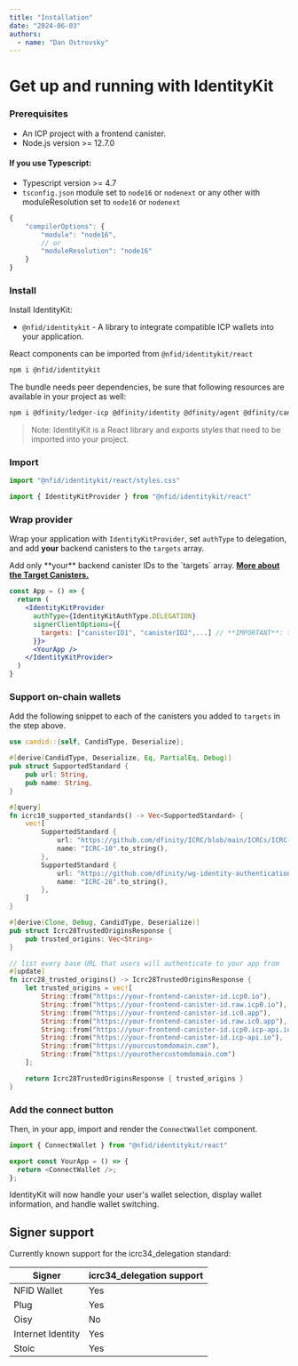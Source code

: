 ```yaml
---
title: "Installation"
date: "2024-06-03"
authors:
  - name: "Dan Ostrovsky"
---
```



# Get up and running with IdentityKit

### Prerequisites

- An ICP project with a frontend canister.
- Node.js version >= 12.7.0

#### If you use Typescript:

- Typescript version >= 4.7
- `tsconfig.json` module set to `node16` or `nodenext` or any other with moduleResolution set to
  `node16` or `nodenext`

```typescript
{
    "compilerOptions": {
        "module": "node16",
        // or
        "moduleResolution": "node16"
    }
}
```

### Install

Install IdentityKit:

- `@nfid/identitykit` - A library to integrate compatible ICP wallets into your application.

React components can be imported from `@nfid/identitykit/react`

```sh npm2yarn
npm i @nfid/identitykit
```

The bundle needs peer dependencies, be sure that following resources are available in your project
as well:

```sh npm2yarn
npm i @dfinity/ledger-icp @dfinity/identity @dfinity/agent @dfinity/candid @dfinity/principal @dfinity/utils @dfinity/auth-client
```

> Note: IdentityKit is a React library and exports styles that need to be imported into your
> project.

### Import

```typescript
import "@nfid/identitykit/react/styles.css"

import { IdentityKitProvider } from "@nfid/identitykit/react"
```

### Wrap provider

Wrap your application with `IdentityKitProvider`, set `authType` to delegation, and add **your**
backend canisters to the `targets` array.

<Callout type="warning" emoji="⚠️">
  Add only **your** backend canister IDs to the `targets` array.
  <a href="/miscellaneous/target-canisters">
    <strong>More about the Target Canisters.</strong>
  </a>
</Callout>

```jsx
const App = () => {
  return (
    <IdentityKitProvider
      authType={IdentityKitAuthType.DELEGATION}
      signerClientOptions={{
        targets: ["canisterID1", "canisterID2",...] // **IMPORTANT**: these are *your* canisters, not ledger canisters
      }}>
      <YourApp />
    </IdentityKitProvider>
  )
}
```

### Support on-chain wallets

Add the following snippet to each of the canisters you added to `targets` in the step above.

```rust
use candid::{self, CandidType, Deserialize};

#[derive(CandidType, Deserialize, Eq, PartialEq, Debug)]
pub struct SupportedStandard {
    pub url: String,
    pub name: String,
}

#[query]
fn icrc10_supported_standards() -> Vec<SupportedStandard> {
    vec![
        SupportedStandard {
            url: "https://github.com/dfinity/ICRC/blob/main/ICRCs/ICRC-10/ICRC-10.md".to_string(),
            name: "ICRC-10".to_string(),
        },
        SupportedStandard {
            url: "https://github.com/dfinity/wg-identity-authentication/blob/main/topics/icrc_28_trusted_origins.md".to_string(),
            name: "ICRC-28".to_string(),
        },
    ]
}

#[derive(Clone, Debug, CandidType, Deserialize)]
pub struct Icrc28TrustedOriginsResponse {
    pub trusted_origins: Vec<String>
}

// list every base URL that users will authenticate to your app from
#[update]
fn icrc28_trusted_origins() -> Icrc28TrustedOriginsResponse {
    let trusted_origins = vec![
        String::from("https://your-frontend-canister-id.icp0.io"),
        String::from("https://your-frontend-canister-id.raw.icp0.io"),
        String::from("https://your-frontend-canister-id.ic0.app"),
        String::from("https://your-frontend-canister-id.raw.ic0.app"),
        String::from("https://your-frontend-canister-id.icp0.icp-api.io"),
        String::from("https://your-frontend-canister-id.icp-api.io"),
        String::from("https://yourcustomdomain.com"),
        String::from("https://yourothercustomdomain.com")
    ];

    return Icrc28TrustedOriginsResponse { trusted_origins }
}
```

### Add the connect button

Then, in your app, import and render the `ConnectWallet` component.

```typescript
import { ConnectWallet } from "@nfid/identitykit/react"

export const YourApp = () => {
  return <ConnectWallet />;
};
```

IdentityKit will now handle your user's wallet selection, display wallet information, and handle
wallet switching.

## Signer support

Currently known support for the icrc34_delegation standard:

| Signer            | icrc34_delegation support |
| ----------------- | ------------------------- |
| NFID Wallet       | Yes                       |
| Plug              | Yes                       |
| Oisy              | No                        |
| Internet Identity | Yes                       |
| Stoic             | Yes                       |

